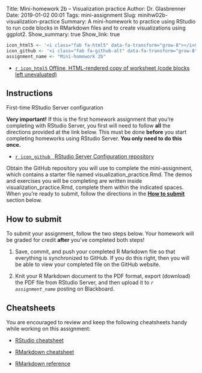 Title: Mini-homework 2b – Visualization practice
Author: Dr. Glasbrenner
Date: 2019-01-02 00:01
Tags: mini-assignment
Slug: minihw02b-visualization-practice
Summary: A mini-homework to practice using RStudio to run code blocks in RMarkdown files and to create visualizations using ggplot2.
Show_summary: true
Show_link: true

```r
icon_html5 <- '<i class="fab fa-html5" data-fa-transform="grow-8"></i>&nbsp;'
icon_github <- '<i class="fab fa-github-alt" data-fa-transform="grow-8"></i>&nbsp;'
assignment_name <- "Mini-homework 2b"
```

::: {.no-bullets}
*   [`r icon_html5` Offline, HTML-rendered copy of worksheet (code blocks left unevaluated)][visualization-practice-no-code-preview-html]
:::

## Instructions

::: {.callout .secondary}
[First-time RStudio Server configuration]{.h4}

**Very important!** If this is the first homework assignment that you're completing with RStudio Server, you first will need to follow **all** the directions provided at the link below.
This must be done **before** you start completing homeworks using RStudio Server.
**You only need to do this once.**

:::: {.no-bullets}
*   [`r icon_github` &nbsp; [RStudio Server Configuration repository]{.card-downloads-format}][rstudio-configuration] 
::::
:::

Obtain the GitHub repository you will use to complete the mini-assignment, which contains a starter file named [visualization\_practice.Rmd]{.monospace}.
The demos and exercises you will be completing are written inside [visualization\_practice.Rmd]{.monospace}, complete them within the indicated spaces.
When you're ready to submit, follow the directions in the **[How to submit](#how-to-submit)** section below.

## How to submit

To submit your assignment, follow the two steps below.
Your homework will be graded for credit **after** you've completed both steps!

1.  Save, commit, and push your completed R Markdown file so that everything is synchronized to GitHub.
    If you do this right, then you will be able to view your completed file on the GitHub website.

2.  Knit your R Markdown document to the PDF format, export (download) the PDF file from RStudio Server, and then upload it to *`r assignment_name`* posting on Blackboard.

## Cheatsheets

You are encouraged to review and keep the following cheatsheets handy while working on this assignment:

*   [RStudio cheatsheet][rstudio-cheatsheet]

*   [RMarkdown cheatsheet][rmarkdown-cheatsheet]

*   [RMarkdown reference][rmarkdown-reference]

[rstudio-cheatsheet]:                          https://github.com/rstudio/cheatsheets/raw/master/rstudio-ide.pdf
[rmarkdown-reference]:                         https://www.rstudio.com/wp-content/uploads/2015/03/rmarkdown-reference.pdf
[rmarkdown-cheatsheet]:                        https://github.com/rstudio/cheatsheets/raw/master/rmarkdown-2.0.pdf
[rstudio-configuration]:                       https://github.com/jkglasbrenner/rstudio-server-initial-configuration
[visualization-practice-no-code-preview-html]: /doc/minihw02b_visualization_practice_no_code_preview.html
